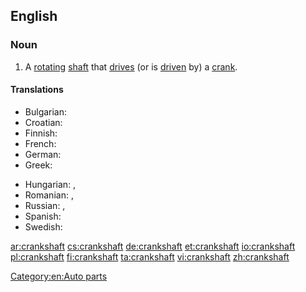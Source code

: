 ==English==

===Noun===
{{en-noun}}

# A [[rotating]] [[shaft]] that [[drive]]s (or is [[driven]] by) a [[crank]].

====Translations====
{{trans-top|a rotating shaft that drives a crank}}
* Bulgarian: {{t|bg|колянов вал|m}}
* Croatian: {{t|hr|koljeničasta osovina|f}}
* Finnish: {{t+|fi|kampiakseli}}
* French: {{t+|fr|vilebrequin}}
* German: {{t-|de|Kurbelwelle|f}}
* Greek: {{t+|el|στροφαλοφόρος άξονας|m|tr=strofalofóros áxonas}}
{{trans-mid}}
* Hungarian: {{t|hu|főtengely}}, {{t|hu|forgattyústengely}}
* Romanian: {{t|ro|arbore cotit|m}},  {{t|ro|vilbrochen|n}}
* Russian: {{t+|ru|коленчатый вал|m|tr=kolénčatyj val}}, {{t+|ru|коленвал|m|tr=kolenvál}}
* Spanish: {{t-|es|cigüeñal}}
* Swedish: {{t-|sv|vevaxel|c}}
{{trans-bottom}}

[[Category:en:Auto parts]]

[[ar:crankshaft]]
[[cs:crankshaft]]
[[de:crankshaft]]
[[et:crankshaft]]
[[io:crankshaft]]
[[pl:crankshaft]]
[[fi:crankshaft]]
[[ta:crankshaft]]
[[vi:crankshaft]]
[[zh:crankshaft]]
